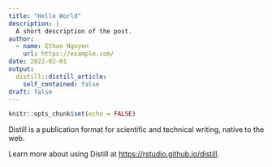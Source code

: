 ```yaml
---
title: "Hello World"
description: |
  A short description of the post. 
author:
  - name: Ethan Nguyen
    url: https://example.com/
date: 2022-02-01
output:
  distill::distill_article:
    self_contained: false
draft: false
---
```



```r
knitr::opts_chunk$set(echo = FALSE)
```

Distill is a publication format for scientific and technical writing, native to the web.

Learn more about using Distill at <https://rstudio.github.io/distill>.


